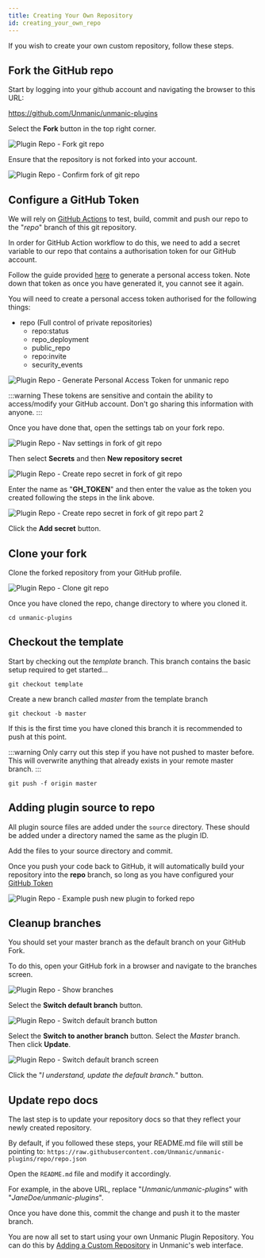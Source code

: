 ```yaml
---
title: Creating Your Own Repository
id: creating_your_own_repo
---
```



If you wish to create your own custom repository, follow these steps.


## Fork the GitHub repo

Start by logging into your github account and navigating the browser to this URL:

https://github.com/Unmanic/unmanic-plugins

Select the **Fork** button in the top right corner.

![Plugin Repo - Fork git repo](/img/unmanic-plugins-fork-git-repo.png "unmanic-plugins-fork-git-repo")


Ensure that the repository is not forked into your account.

![Plugin Repo - Confirm fork of git repo](/img/unmanic-plugins-confirm-fork-git-repo.png "unmanic-plugins-confirm-fork-git-repo")


## Configure a GitHub Token

We will rely on [GitHub Actions](https://github.com/features/actions) to test, build, commit and push our repo to the "*repo*" branch of this git repository.

In order for GitHub Action workflow to do this, we need to add a secret variable to our repo that contains a authorisation token for our GitHub account.

Follow the guide provided [here](https://docs.github.com/en/github/authenticating-to-github/keeping-your-account-and-data-secure/creating-a-personal-access-token)
to generate a personal access token. Note down that token as once you have generated it, you cannot see it again.

You will need to create a personal access token authorised for the following things:

- repo (Full control of private repositories)
  - repo:status
  - repo_deployment
  - public_repo
  - repo:invite
  - security_events

![Plugin Repo - Generate Personal Access Token for unmanic repo](/img/github-generating-pat.png "github-generating-pat")

:::warning
These tokens are sensitive and contain the ability to access/modify your GitHub account. 
Don't go sharing this information with anyone.
:::

Once you have done that, open the settings tab on your fork repo.

![Plugin Repo - Nav settings in fork of git repo](/img/unmanic-plugins-settings-tab-git-repo-fork.png "unmanic-plugins-settings-tab-git-repo-fork")

Then select **Secrets** and then **New repository secret**

![Plugin Repo - Create repo secret in fork of git repo](/img/unmanic-plugins-add-repo-secret-git-repo-fork.png "unmanic-plugins-add-repo-secret-git-repo-fork")

Enter the name as "**GH_TOKEN**" and then enter the value as the token you created following the steps in the link above.

![Plugin Repo - Create repo secret in fork of git repo part 2](/img/unmanic-plugins-add-repo-secret-git-repo-fork-2.png "unmanic-plugins-add-repo-secret-git-repo-fork-2")

Click the **Add secret** button.


## Clone your fork

Clone the forked repository from your GitHub profile.

![Plugin Repo - Clone git repo](/img/unmanic-plugins-clone-git-repo-fork.png "unmanic-plugins-clone-git-repo-fork")

Once you have cloned the repo, change directory to where you cloned it.

```
cd unmanic-plugins
```


## Checkout the template

Start by checking out the *template* branch. This branch contains the basic setup required to get started...

```
git checkout template
```

Create a new branch called *master* from the template branch

```
git checkout -b master
```

If this is the first time you have cloned this branch it is recommended to push at this point.

:::warning
Only carry out this step if you have not pushed to master before.
This will overwrite anything that already exists in your remote master branch.
:::

```
git push -f origin master
```


## Adding plugin source to repo

All plugin source files are added under the `source` directory.
These should be added under a directory named the same as the plugin ID.

Add the files to your source directory and commit.

Once you push your code back to GitHub, it will automatically build your repository into the **repo** branch, so long as you have configured your [GitHub Token](#configure-a-github-token)

![Plugin Repo - Example push new plugin to forked repo](/img/unmanic-plugins-commit-plugin-to-git-repo-fork.png "unmanic-plugins-commit-plugin-to-git-repo-fork")


## Cleanup branches

You should set your master branch as the default branch on your GitHub Fork.

To do this, open your GitHub fork in a browser and navigate to the branches screen.

![Plugin Repo - Show branches](/img/unmanic-plugins-show-branches-git-repo-fork.png "unmanic-plugins-show-branches-git-repo-fork")

Select the **Switch default branch** button.

![Plugin Repo - Switch default branch button](/img/unmanic-plugins-switch-default-branch-git-repo-fork-1.png "unmanic-plugins-switch-default-branch-git-repo-fork-1")

Select the **Switch to another branch** button. Select the *Master* branch. Then click **Update**.

![Plugin Repo - Switch default branch screen](/img/unmanic-plugins-switch-default-branch-git-repo-fork-2.png "unmanic-plugins-switch-default-branch-git-repo-fork-2")

Click the "*I understand, update the default branch.*" button.


## Update repo docs

The last step is to update your repository docs so that they reflect your newly created repository. 

By default, if you followed these steps, your README.md file will still be pointing to:
`https://raw.githubusercontent.com/Unmanic/unmanic-plugins/repo/repo.json`

Open the `README.md` file and modify it accordingly.

For example, in the above URL, replace "*Unmanic/unmanic-plugins*" with "*JaneDoe/unmanic-plugins*".

Once you have done this, commit the change and push it to the master branch.

You are now all set to start using your own Unmanic Plugin Repository. You can do this by [Adding a Custom Repository](/docs/plugins/plugin_repos/adding_a_custom_repo) in Unmanic's web interface.
